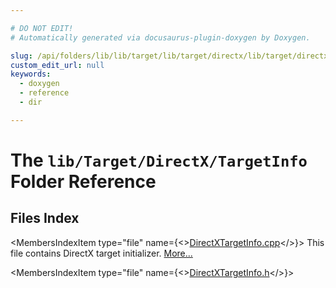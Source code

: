 ```yaml
---

# DO NOT EDIT!
# Automatically generated via docusaurus-plugin-doxygen by Doxygen.

slug: /api/folders/lib/lib/target/lib/target/directx/lib/target/directx/targetinfo
custom_edit_url: null
keywords:
  - doxygen
  - reference
  - dir

---
```





# The `lib/Target/DirectX/TargetInfo` Folder Reference

<DoxygenPage pluginConfig={pluginConfig}>



## Files Index

<MembersIndex>

<MembersIndexItem
  type="file"
  name={<><a href="/docs/api/files/lib/lib/target/lib/target/directx/lib/target/directx/targetinfo/directxtargetinfo-cpp">DirectXTargetInfo.cpp</a></>}>
This file contains DirectX target initializer. <a href="/docs/api/files/lib/lib/target/lib/target/directx/lib/target/directx/targetinfo/directxtargetinfo-cpp/#details">More...</a>
</MembersIndexItem>

<MembersIndexItem
  type="file"
  name={<><a href="/docs/api/files/lib/lib/target/lib/target/directx/lib/target/directx/targetinfo/directxtargetinfo-h">DirectXTargetInfo.h</a></>}>
</MembersIndexItem>

</MembersIndex>


</DoxygenPage>
